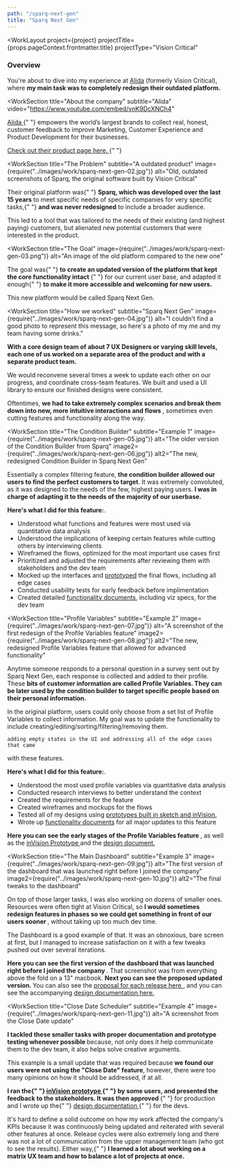 ```yaml
---
path: "/sparq-next-gen"
title: "Sparq Next Gen"
---
```





<WorkLayout
  project={project}
  projectTitle={props.pageContext.frontmatter.title}
  projectType="Vision Critical"
>
<SEO title={props.pageContext.frontmatter.title} />
<WorkIntro>
  <h3>Overview</h3>
  <p>
    You're about to dive into my experience at <a href="https://www.alida.com/" target="_blank" rel="noreferrer noopener">Alida</a> (formerly Vision Critical), where <strong>my main task was to completely redesign their outdated platform.</strong>
  </p>
</WorkIntro>

<WorkSection
  title="About the company"
  subtitle="Alida"
  video="https://www.youtube.com/embed/vnK9DcXNCh4"
>
  <p>
    <a
      href="https://www.alida.com/"
      target="_blank"
      rel="noreferrer noopener"
    >
      Alida
    </a>{" "}
    empowers the world’s largest brands to collect real, honest, customer
    feedback to improve Marketing, Customer Experience and Product Development
    for their businesses.
  </p>
  
  <p>
    <a
      href="https://www.alida.com/alida-sparq"
      target="_blank"
      rel="noreferrer noopener"
    >
      Check out their product page here.
    </a>{" "}
  </p>
</WorkSection>

<WorkSection
  title="The Problem"
  subtitle="A outdated product"
  image={require("../images/work/sparq-next-gen-02.jpg")}
  alt="Old, outdated screenshots of Sparq, the original software built by Vision Critical"
>
  <p>
    Their original platform was{" "}
    <strong>Sparq, which was developed over the last 15 years</strong> to meet
    specific needs of specific companies for very specific tasks,{" "}
    <strong>and was never redesigned</strong> to include a broader audience.
  </p>
  <p>
    This led to a tool that was tailored to the needs of their existing (and highest paying)
    customers, but alienated new potential customers that were interested in the product.
  </p>
</WorkSection>

<WorkSection
  title="The Goal"
  image={require("../images/work/sparq-next-gen-03.png")}
  alt="An image of the old platform compared to the new one"
>
  <p>
    The goal was{" "}
    <strong>
      to create an updated version of the platform that kept the core
      functionality intact
    </strong>{" "}
    for our current user base, and adapted it enough{" "}
    <strong>to make it more accessible and welcoming for new users.</strong>
  </p>
  <p>This new platform would be called Sparq Next Gen.</p>
</WorkSection>

<WorkSection
  title="How we worked"
  subtitle="Sparq Next Gen"
  image={require("../images/work/sparq-next-gen-04.jpg")}
  alt="I couldn't find a good photo to represent this message, so here's a photo of my me and my team having some drinks."
>
  <p>
    <strong>
        With a core design team of about 7 UX Designers or varying skill levels, each one of us worked on a separate area of the
        product and with a separate product team.
    </strong>
  </p>

<p>
  We would reconvene several times a week to update each other on our progress,
  and coordinate cross-team features. We built and used a UI library to ensure our
  finished designs were consistent.
</p>

  <p>
    Oftentimes, <strong>
        we had to take extremely complex scenarios and break them down into new,
        more intuitive interactions and flows
    </strong>, sometimes even cutting features and functionality along the way.
  </p>
</WorkSection>

<WorkSection
  title="The Condition Builder"
  subtitle="Example 1"
  image={require("../images/work/sparq-next-gen-05.jpg")}
  alt="The older version of the Condition Builder from Sparq"
  image2={require("../images/work/sparq-next-gen-06.jpg")}
  alt2="The new, redesigned Condition Builder in Sparq Next Gen"
>
  <p>
    Essentially a complex filtering feature, <strong>the condition builder allowed our users to find the perfect customers to target</strong>. It was extremely convoluted, as it was designed to the needs of the few, highest paying
    users. <strong>I was in charge of adapting it to the needs of the majority of our userbase.</strong>
  </p>

<p>
  <strong>Here's what I did for this feature:</strong>. 
  </p>
  <ul>
  <li>Understood what functions and features were most used via quantitative data analysis</li>
  <li>Understood the implications of keeping certain features while cutting others by interviewing clients</li>
  <li>Wireframed the flows, optimized for the most important use cases first</li>
  <li>Prioritized and adjusted the requirements after reviewing them with stakeholders and the dev team</li>
  <li>Mocked up the interfaces and <a href="https://invis.io/WV63QOVM2" target="_blank"
    rel="noreferrer noopener">prototyped</a> the final flows, including all edge cases</li>
  <li>Conducted usability tests for early feedback before implimentation</li>
  <li>Created detailed <a
    href="https://invis.io/WV63QOVM2"
    target="_blank"
    rel="noreferrer noopener">functionality documents</a>, including viz specs, for the dev team</li>
</ul>
</WorkSection>

<WorkSection
  title="Profile Variables"
  subtitle="Example 2"
  image={require("../images/work/sparq-next-gen-07.jpg")}
  alt="A screenshot of the first redesign of the Profile Variables feature"
  image2={require("../images/work/sparq-next-gen-08.jpg")}
  alt2="The new, redesigned Profile Variables feature that allowed for advanced functionality"
>
<p>
  Anytime someone responds to a personal question in a survey sent out by Sparq Next Gen, each
  response is collected and added to their profile. These <strong>bits of customer information are called Profile Variables. They can be later used by the condition builder to target specific people based on their personal information.</strong>
</p>

<p>
  In the original platform, users could only choose from a set list of Profile
  Variables to collect information. My goal was to update the functionality to include creating/editing/sorting/filtering/removing them. 
    
    adding empty states in the UI and addressing all of the edge cases that came
  with these features.
</p>

<p>
  <strong>Here's what I did for this feature:</strong>. 
  </p>
  <ul>
  <li>Understood the most used profile variables via quantitative data analysis</li>
  <li>Conducted research interviews to better understand the context</li>
  <li>Created the requirements for the feature</li>
  <li>Created wireframes and mockups for the flows</li>
  <li>Tested all of my designs using <a
    href="https://invis.io/V25ZZQY7B"
    target="_blank"
    rel="noreferrer noopener"
  >prototypes built in sketch and inVision.</a></li>
  <li>Wrote up <a
    href="https://docs.google.com/document/d/1GrEJBw1o2syjunyHndF7zWQvzi9527yLOe5zbWyUNKQ/edit?usp=sharing"
    target="_blank"
    rel="noreferrer noopener"
  >functionality documents</a> for all major updates to this feature</li>
  </ul>
</p>

<p>
  <strong>
    Here you can see the early stages of the Profile Variables feature
  </strong>
  , as well as the <a
    href="https://invis.io/V25ZZQY7B"
    target="_blank"
    rel="noreferrer noopener"
  >
    inVision Prototype
  </a> and the <a
    href="https://docs.google.com/document/d/1GrEJBw1o2syjunyHndF7zWQvzi9527yLOe5zbWyUNKQ/edit?usp=sharing"
    target="_blank"
    rel="noreferrer noopener"
  >
    design document.
  </a>
</p>

</WorkSection>

<WorkSection
  title="The Main Dashboard"
  subtitle="Example 3"
  image={require("../images/work/sparq-next-gen-09.jpg")}
  alt="The first version of the dashboard that was launched right before I joined the company"
  image2={require("../images/work/sparq-next-gen-10.jpg")}
  alt2="The final tweaks to the dashboard"
>
<p>
  On top of those larger tasks, I was also working on dozens of smaller ones. Resources were
  often tight at Vision Critical, so <strong>
      I would sometimes redesign features in phases so we could get something in front of our
      users sooner
  </strong>
  , without taking up too much dev time.
</p>

<p>
  The Dashboard is a good example of that. It was an obnoxious, bare screen at
  first, but I managed to increase satisfaction on it with a few tweaks pushed
  out over several iterations.
</p>

<p>
  <strong>
    Here you can see the first version of the dashboard that was launched right
    before I joined the company
  </strong>
  . That screenshot was from everything above the fold on a 13" macbook. <strong>
    Next you can see the proposed updated version.
  </strong> You can also see the <a
    href={require("../images/work/sparq-next-gen-99.jpg")}
    target="_blank"
    rel="noreferrer noopener"
  >
    proposal for each release here
  </a>, and you can see the accompanying <a
    href="https://docs.google.com/document/d/1DWQ0-PDKNtIj81p59brabztY3XwB5I4-bc3JaoWFnos/edit?usp=sharing"
    target="_blank"
    rel="noreferrer noopener"
  >
    design documentation here.
  </a>
</p>

</WorkSection>

<WorkSection
  title="Close Date Scheduler"
  subtitle="Example 4"
  image={require("../images/work/sparq-next-gen-11.jpg")}
  alt="A screenshot from the Close Date update"
>
<p>
  <strong>
      I tackled these smaller tasks with proper documentation and prototype testing whenever
      possible
  </strong> because, not only does it help communicate them to the dev team, it also helps solve
  creative arguments.
</p>

<p>
  This example is a small update that was required because
  <strong>we found our users were not using the "Close Date" feature</strong>, however,
  there were too many opinions on how it should be addressed, if at all.
</p>

<p>
  <strong>
    I ran the{" "}
    <a
      href="https://invis.io/K861KLFC6"
      target="_blank"
      rel="noreferrer noopener"
    >
      inVision prototype
    </a>{" "}
    by some users, and presented the feedback to the stakeholders. It was then
    approved
  </strong>{" "}
  for production and I wrote up the{" "}
  <a
    href="https://docs.google.com/document/d/1OU2zLEWUw4nAx3vsHJ_lX16xiptT2Z3lKn2o79DpaU0/edit?usp=sharing"
    target="_blank"
    rel="noreferrer noopener"
  >
    design documentation
  </a>{" "}
  for the devs.
</p>

</WorkSection>

<NextSteps title="Outcome">
  <p>
    It's hard to define a solid outcome on how my work affected the company's
    KPIs because it was continuously being updated and reiterated with several
    other features at once. Release cycles were also extremely long and there
    was not a lot of communication from the upper management team (who got to see
    the results). Either way,{" "}
    <strong>
      I learned a lot about working on a matrix UX team and how to balance a lot
      of projects at once.
    </strong>
  </p>
</NextSteps>

</WorkLayout>

